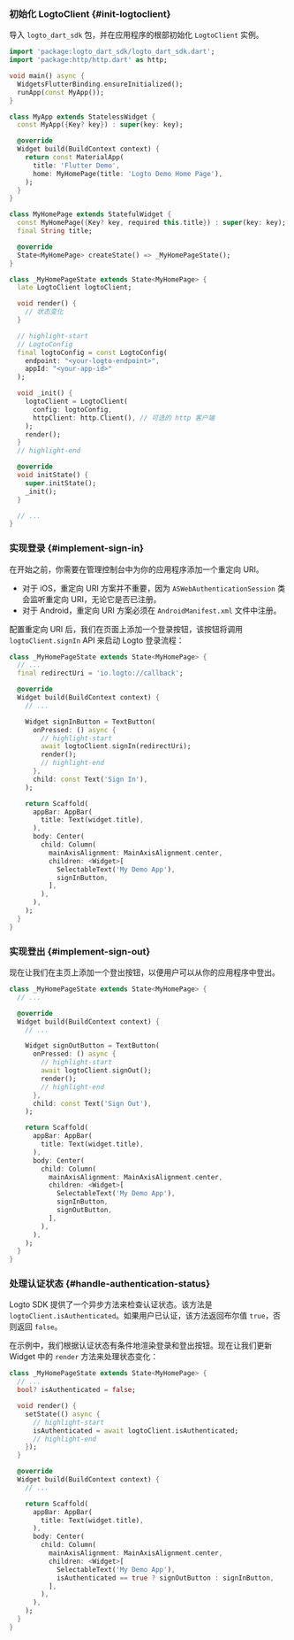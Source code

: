 
### 初始化 LogtoClient \{#init-logtoclient}

导入 `logto_dart_sdk` 包，并在应用程序的根部初始化 `LogtoClient` 实例。

```dart title="lib/main.dart"
import 'package:logto_dart_sdk/logto_dart_sdk.dart';
import 'package:http/http.dart' as http;

void main() async {
  WidgetsFlutterBinding.ensureInitialized();
  runApp(const MyApp());
}

class MyApp extends StatelessWidget {
  const MyApp({Key? key}) : super(key: key);

  @override
  Widget build(BuildContext context) {
    return const MaterialApp(
      title: 'Flutter Demo',
      home: MyHomePage(title: 'Logto Demo Home Page'),
    );
  }
}

class MyHomePage extends StatefulWidget {
  const MyHomePage({Key? key, required this.title}) : super(key: key);
  final String title;

  @override
  State<MyHomePage> createState() => _MyHomePageState();
}

class _MyHomePageState extends State<MyHomePage> {
  late LogtoClient logtoClient;

  void render() {
    // 状态变化
  }

  // highlight-start
  // LogtoConfig
  final logtoConfig = const LogtoConfig(
    endpoint: "<your-logto-endpoint>",
    appId: "<your-app-id>"
  );

  void _init() {
    logtoClient = LogtoClient(
      config: logtoConfig,
      httpClient: http.Client(), // 可选的 http 客户端
    );
    render();
  }
  // highlight-end

  @override
  void initState() {
    super.initState();
    _init();
  }

  // ...
}
```

### 实现登录 \{#implement-sign-in}

<SignInFlowSummary />

在开始之前，你需要在管理控制台中为你的应用程序添加一个重定向 URI。

<ConfigureRedirectUri figureSrc={redirectUriFigure} redirectUri="io.logto://callback" />

- 对于 iOS，重定向 URI 方案并不重要，因为 `ASWebAuthenticationSession` 类会监听重定向 URI，无论它是否已注册。
- 对于 Android，重定向 URI 方案必须在 `AndroidManifest.xml` 文件中注册。

配置重定向 URI 后，我们在页面上添加一个登录按钮，该按钮将调用 `logtoClient.signIn` API 来启动 Logto 登录流程：

```dart title="lib/main.dart"
class _MyHomePageState extends State<MyHomePage> {
  // ...
  final redirectUri = 'io.logto://callback';

  @override
  Widget build(BuildContext context) {
    // ...

    Widget signInButton = TextButton(
      onPressed: () async {
        // highlight-start
        await logtoClient.signIn(redirectUri);
        render();
        // highlight-end
      },
      child: const Text('Sign In'),
    );

    return Scaffold(
      appBar: AppBar(
        title: Text(widget.title),
      ),
      body: Center(
        child: Column(
          mainAxisAlignment: MainAxisAlignment.center,
          children: <Widget>[
            SelectableText('My Demo App'),
            signInButton,
          ],
        ),
      ),
    );
  }
}
```

### 实现登出 \{#implement-sign-out}

现在让我们在主页上添加一个登出按钮，以便用户可以从你的应用程序中登出。

```dart title="lib/main.dart"
class _MyHomePageState extends State<MyHomePage> {
  // ...

  @override
  Widget build(BuildContext context) {
    // ...

    Widget signOutButton = TextButton(
      onPressed: () async {
        // highlight-start
        await logtoClient.signOut();
        render();
        // highlight-end
      },
      child: const Text('Sign Out'),
    );

    return Scaffold(
      appBar: AppBar(
        title: Text(widget.title),
      ),
      body: Center(
        child: Column(
          mainAxisAlignment: MainAxisAlignment.center,
          children: <Widget>[
            SelectableText('My Demo App'),
            signInButton,
            signOutButton,
          ],
        ),
      ),
    );
  }
}
```

### 处理认证状态 \{#handle-authentication-status}

Logto SDK 提供了一个异步方法来检查认证状态。该方法是 `logtoClient.isAuthenticated`。如果用户已认证，该方法返回布尔值 `true`，否则返回 `false`。

在示例中，我们根据认证状态有条件地渲染登录和登出按钮。现在让我们更新 Widget 中的 `render` 方法来处理状态变化：

```dart title="lib/main.dart"
class _MyHomePageState extends State<MyHomePage> {
  // ...
  bool? isAuthenticated = false;

  void render() {
    setState(() async {
      // highlight-start
      isAuthenticated = await logtoClient.isAuthenticated;
      // highlight-end
    });
  }

  @override
  Widget build(BuildContext context) {
    // ...

    return Scaffold(
      appBar: AppBar(
        title: Text(widget.title),
      ),
      body: Center(
        child: Column(
          mainAxisAlignment: MainAxisAlignment.center,
          children: <Widget>[
            SelectableText('My Demo App'),
            isAuthenticated == true ? signOutButton : signInButton,
          ],
        ),
      ),
    );
  }
}
```

<Checkpoint />
